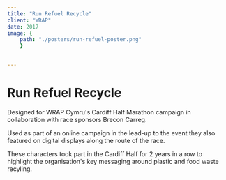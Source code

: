 ```yaml
---
title: "Run Refuel Recycle"
client: "WRAP"
date: 2017
image: { 
	path: "./posters/run-refuel-poster.png" 
	}


---
```



# Run Refuel Recycle

Designed for WRAP Cymru's Cardiff Half Marathon campaign in collaboration with race sponsors Brecon Carreg.

Used as part of an online campaign in the lead-up to the event they also featured on digital displays along the route of the race.

<Vimeo
	class="video"
	id={187953217}
/>

These characters took part in the Cardiff Half for 2 years in a row to highlight the organisation's key messaging around plastic and food waste recyling.
